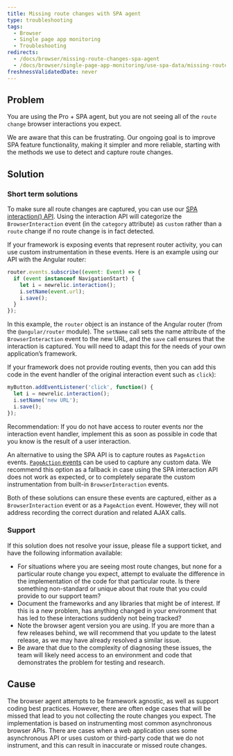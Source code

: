 ```yaml
---
title: Missing route changes with SPA agent
type: troubleshooting
tags:
  - Browser
  - Single page app monitoring
  - Troubleshooting
redirects:
  - /docs/browser/missing-route-changes-spa-agent
  - /docs/browser/single-page-app-monitoring/use-spa-data/missing-route-changes-spa-agent
freshnessValidatedDate: never
---
```


## Problem

You are using the Pro + SPA agent, but you are not seeing all of the `route change` browser interactions you expect.

We are aware that this can be frustrating. Our ongoing goal is to improve SPA feature functionality, making it simpler and more reliable, starting with the methods we use to detect and capture route changes.

## Solution

### Short term solutions

To make sure all route changes are captured, you can use our [SPA interaction() API](/docs/browser/new-relic-browser/browser-agent-spa-api). Using the interaction API will categorize the `BrowserInteraction` event (in the `category` attribute) as `custom` rather than a `route` change if no route change is in fact detected.

If your framework is exposing events that represent router activity, you can use custom instrumentation in these events. Here is an example using our API with the Angular router:

```js
router.events.subscribe((event: Event) => {
  if (event instanceof NavigationStart) {
    let i = newrelic.interaction();
    i.setName(event.url);
    i.save();
  }
});
```

In this example, the `router` object is an instance of the Angular router (from the `@angular/router` module). The `setName` call sets the name attribute of the `BrowserInteraction` event to the new URL, and the `save` call ensures that the interaction is captured. You will need to adapt this for the needs of your own application’s framework.

If your framework does not provide routing events, then you can add this code in the event handler of the original interaction event such as `click`):

```js
myButton.addEventListener('click', function() {
  let i = newrelic.interaction();
  i.setName('new URL');
  i.save();
});
```

Recommendation: If you do not have access to router events nor the interaction event handler, implement this as soon as possible in code that you know is the result of a user interaction.

An alternative to using the SPA API is to capture routes as `PageAction` events. [`PageAction` events](/docs/browser/new-relic-browser/browser-agent-spa-api/add-page-action) can be used to capture any custom data. We recommend this option as a fallback in case using the SPA interaction API does not work as expected, or to completely separate the custom instrumentation from built-in `BrowserInteraction` events.

Both of these solutions can ensure these events are captured, either as a `BrowserInteraction` event or as a `PageAction` event. However, they will not address recording the correct duration and related AJAX calls.

### Support

If this solution does not resolve your issue, please file a support ticket, and have the following information available:

* For situations where you are seeing most route changes, but none for a particular route change you expect, attempt to evaluate the difference in the implementation of the code for that particular route. Is there something non-standard or unique about that route that you could provide to our support team?
* Document the frameworks and any libraries that might be of interest. If this is a new problem, has anything changed in your environment that has led to these interactions suddenly not being tracked?
* Note the browser agent version you are using. If you are more than a few releases behind, we will recommend that you update to the latest release, as we may have already resolved a similar issue.
* Be aware that due to the complexity of diagnosing these issues, the team will likely need access to an environment and code that demonstrates the problem for testing and research.

## Cause

The browser agent attempts to be framework agnostic, as well as support coding best practices. However, there are often edge cases that will be missed that lead to you not collecting the route changes you expect. The implementation is based on instrumenting most common asynchronous browser APIs. There are cases when a web application uses some asynchronous API or uses custom or third-party code that we do not instrument, and this can result in inaccurate or missed route changes.
